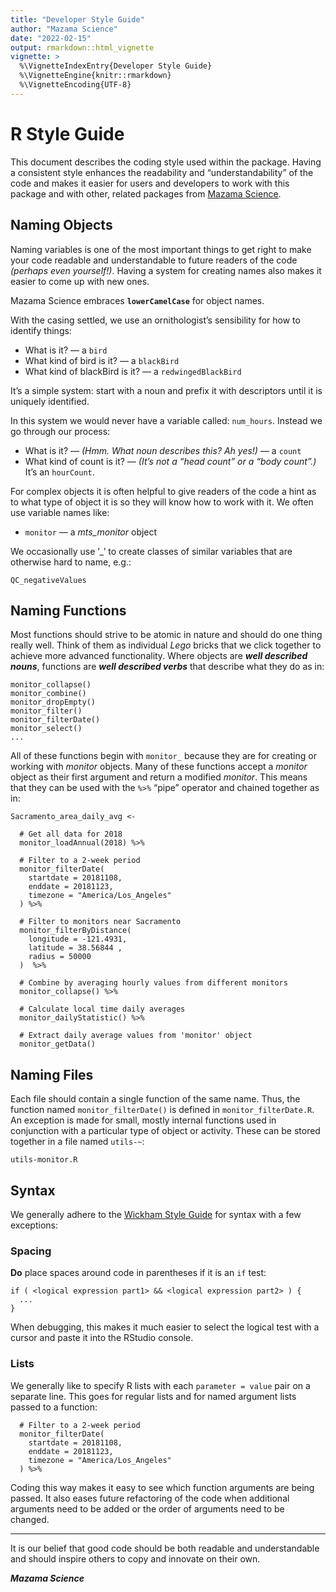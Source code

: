 ```yaml
---
title: "Developer Style Guide"
author: "Mazama Science"
date: "2022-02-15"
output: rmarkdown::html_vignette
vignette: >
  %\VignetteIndexEntry{Developer Style Guide}
  %\VignetteEngine{knitr::rmarkdown}
  %\VignetteEncoding{UTF-8}
---
```


# R Style Guide

This document describes the coding style used within the package.  Having a
consistent style enhances the readability and "understandability" of the code 
and makes it easier for users and developers to work with this package and
with other, related packages from [Mazama Science](http://mazamascience.com).

## Naming Objects

Naming variables is one of the most important things to get right to make your 
code readable and understandable to future readers of the code _(perhaps even 
yourself!)_. Having a system for creating names also makes it easier to come up 
with new ones.

Mazama Science embraces **`lowerCamelCase`** for object names.

With the casing settled, we use an ornithologist’s sensibility for how to 
identify things:

* What is it? — a `bird`
* What kind of bird  is it? — a `blackBird`
* What kind of blackBird  is it? — a `redwingedBlackBird`

It’s a simple system:  start with a noun and prefix it with descriptors until 
it is uniquely identified.

In this system we would never have a variable called: `num_hours`. Instead we go 
through our process:

* What is it? — _(Hmm. What noun describes this? Ah yes!)_ — a `count`
* What kind of count  is it? — _(It's not a "head count" or a "body count".)_ 
It's an `hourCount`.

For complex objects it is often helpful to give readers of the code a hint as to 
what type of object it is so they will know how to work with it. We often use 
variable names like:

* `monitor`  — a _mts_monitor_ object

We occasionally use ‘_’ to create classes of similar variables that are 
otherwise hard to name, e.g.:

```
QC_negativeValues
```

## Naming Functions

Most functions should strive to be atomic in nature and should do one thing 
really well. Think of them as individual _Lego_ bricks that we click together
to achieve more advanced functionality. Where objects are _**well described nouns**_, 
functions are _**well described verbs**_ that describe what they do as in:

```
monitor_collapse()
monitor_combine()
monitor_dropEmpty()
monitor_filter()
monitor_filterDate()
monitor_select()
...
```

All of these functions begin with `monitor_` because they are for creating or working
with _monitor_ objects. Many of these functions accept a _monitor_ object as their first 
argument and return a modified _monitor_. This means that they can be used with the
`%>%` "pipe" operator and chained together as in:

```
Sacramento_area_daily_avg <-

  # Get all data for 2018
  monitor_loadAnnual(2018) %>%
  
  # Filter to a 2-week period
  monitor_filterDate(
    startdate = 20181108,
    enddate = 20181123,
    timezone = "America/Los_Angeles"
  ) %>%
  
  # Filter to monitors near Sacramento
  monitor_filterByDistance(
    longitude = -121.4931,
    latitude = 38.56844 ,
    radius = 50000
  )  %>%
  
  # Combine by averaging hourly values from different monitors
  monitor_collapse() %>%
  
  # Calculate local time daily averages
  monitor_dailyStatistic() %>%
  
  # Extract daily average values from 'monitor' object
  monitor_getData()
```  

## Naming Files

Each file should contain a single function of the same name. Thus, the function 
named `monitor_filterDate()` is defined in `monitor_filterDate.R`. An exception is made
for small, mostly internal functions used in conjunction with a particular type
of object or activity. These can be stored together in a file named `utils-~`:

```
utils-monitor.R
```

## Syntax

We generally adhere to the [Wickham Style Guide](http://adv-r.had.co.nz/Style.html) 
for syntax with a few exceptions:

### Spacing

**Do** place spaces around code in parentheses if it is an `if` test:

```
if ( <logical expression part1> && <logical expression part2> ) {
  ...
}
```

When debugging, this makes it much easier to select the logical test with a 
cursor and paste it into the RStudio console.

### Lists

We generally like to specify R lists with each `parameter = value` pair on a 
separate line. This goes for regular lists and for named argument lists passed 
to a function:

```
  # Filter to a 2-week period
  monitor_filterDate(
    startdate = 20181108,
    enddate = 20181123,
    timezone = "America/Los_Angeles"
  ) %>%
```

Coding this way makes it easy to see which function arguments are being passed.
It also eases future refactoring of the code when additional arguments need to
be added or the order of arguments need to be changed.

-----

It is our belief that good code should be both readable and understandable and
should inspire others to copy and innovate on their own.

**_Mazama Science_**
